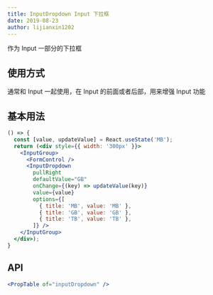 ```yaml
---
title: InputDropdown Input 下拉框
date: 2019-08-23
author: lijianxin1202
---
```

作为 Input 一部分的下拉框

## 使用方式
通常和 Input 一起使用，在 Input 的前面或者后部，用来增强 Input 功能

## 基本用法

```jsx
() => {
  const [value, updateValue] = React.useState('MB');
  return (<div style={{ width: '300px' }}>
    <InputGroup>
      <FormControl />
      <InputDropdown
        pullRight
        defaultValue="GB"
        onChange={(key) => updateValue(key)}
        value={value}
        options={[
          { title: 'MB', value: 'MB' },
          { title: 'GB', value: 'GB' },
          { title: 'TB', value: 'TB' },
        ]} />
    </InputGroup>
  </div>);
}
```

## API
```jsx previewOnly
<PropTable of="inputDropdown" />
```